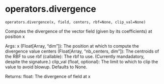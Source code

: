 # operators.divergence { #updes.operators.divergence }

`operators.divergence(x, field, centers, rbf=None, clip_val=None)`

Computes the divergence of the vector field (given by its coefficients) at position x

Args:
    x (Float[Array, "dim"]): The position at which to compute the divergence value
    centers (Float[Array, "nb_centers, dim"]): The centroids of the RBF to use
    rbf (callable): The rbf to use. (Currently mandadatory, despite the signature.)
    clip_val (float, optional): The limit to which to clip the value to avoid blowup. Defaults to None.

Returns:
    float: The divergence of field at x